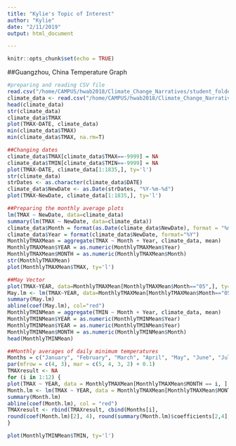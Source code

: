 ```yaml
---
title: "Kylie's Topic of Interest"
author: "Kylie"
date: "2/11/2019"
output: html_document

---
```


```r
knitr::opts_chunk$set(echo = TRUE)
```

##Guangzhou, China Temperature Graph 
```r
#preparing and reading CSV file 
read.csv("/home/CAMPUS/hwab2018/Climate_Change_Narratives/student_folders/Wong/kyliewong_guangzhou_data.csv")
climate_data <- read.csv("/home/CAMPUS/hwab2018/Climate_Change_Narratives/student_folders/Wong/kyliewong_guangzhou_data.csv")
head(climate_data)
str(climate_data)
climate_data$TMAX
plot(TMAX~DATE, climate_data)
min(climate_data$TMAX)
min(climate_data$TMAX, na.rm=T)
```


```r
##Changing dates
climate_data$TMAX[climate_data$TMAX==-9999] = NA
climate_data$TMIN[climate_data$TMIN==-9999] = NA
plot(TMAX~DATE, climate_data[1:1835,], ty='l')
str(climate_data)
strDates <- as.character(climate_data$DATE)
climate_data$NewDate <- as.Date(strDates, "%Y-%m-%d")
plot(TMAX~NewDate, climate_data[1:1835,], ty='l')
```


```r
##Preparing the monthly average plots 
lm(TMAX ~ NewDate, data=climate_data)
summary(lm(TMAX ~ NewDate, data=climate_data))
climate_data$Month = format(as.Date(climate_data$NewDate), format = "%m")
climate_data$Year = format(climate_data$NewDate, format="%Y")
MonthlyTMAXMean = aggregate(TMAX ~ Month + Year, climate_data, mean)
MonthlyTMAXMean$YEAR = as.numeric(MonthlyTMAXMean$Year)
MonthlyTMAXMean$MONTH = as.numeric(MonthlyTMAXMean$Month)
str(MonthlyTMAXMean)
plot(MonthlyTMAXMean$TMAX, ty='l')
```


```r
##May Vector 
plot(TMAX~YEAR, data=MonthlyTMAXMean[MonthlyTMAXMean$Month=="05",], ty='l', xlim=c(1950, 2020))
May.lm <- lm(TMAX~YEAR, data=MonthlyTMAXMean[MonthlyTMAXMean$Month=="05",])
summary(May.lm)
abline(coef(May.lm), col="red")
MonthlyTMINMean = aggregate(TMIN ~ Month + Year, climate_data, mean)
MonthlyTMINMean$YEAR = as.numeric(MonthlyTMINMean$Year)
MonthlyTMINMean$YEAR = as.numeric(MonthlyTMINMean$Year)
MonthlyTMINMean$MONTH = as.numeric(MonthlyTMINMean$Month)
head(MonthlyTMINMean)
```


```r
##Monthly averages of daily minimum temperatures
Months = c("January", "February", "March", "April", "May", "June", "July", "August", "September", "October", "November", "December")
par(mfrow = c(4, 3), mar = c(5, 4, 3, 2) + 0.1)
TMAXresult <- NA
for (i in 1:12) {
plot(TMAX ~ YEAR, data = MonthlyTMAXMean[MonthlyTMAXMean$MONTH == i, ], ty = "l", las = 1, xlim = c(1940, 2020), main = Months[i])
Month.lm <- lm(TMAX ~ YEAR, data = MonthlyTMAXMean[MonthlyTMAXMean$MONTH == i, ])
summary(Month.lm)
abline(coef(Month.lm), col = "red")
TMAXresult <- rbind(TMAXresult, cbind(Months[i],
round(coef(Month.lm)[2], 4), round(summary(Month.lm)$coefficients[2,4], 4), round(summary(Month.lm)$r.squared, 3)))
}

plot(MonthlyTMINMean$TMIN, ty='l')


```


